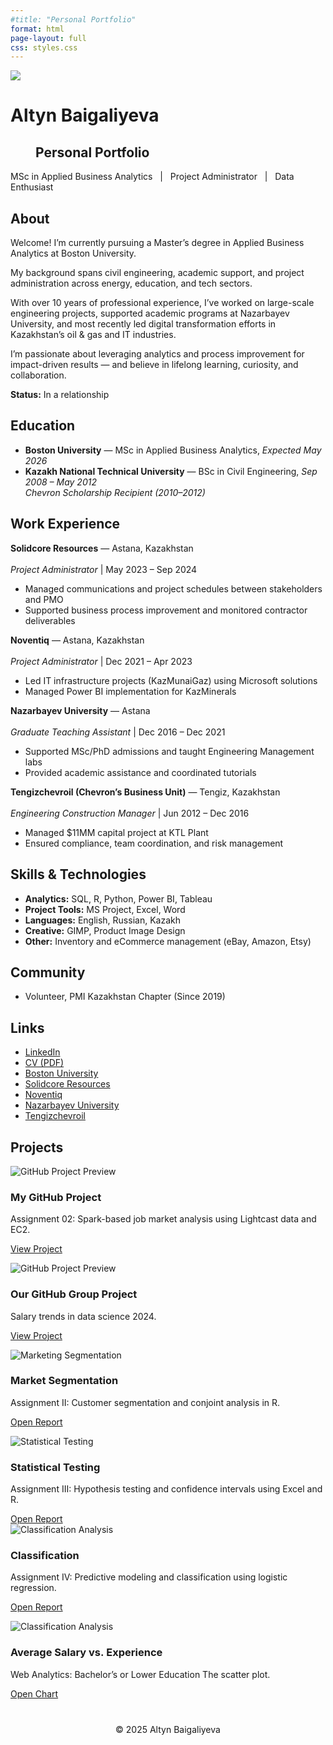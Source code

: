 ```yaml
---
#title: "Personal Portfolio"
format: html
page-layout: full
css: styles.css
---
```


<div class="page-wrapper">

<div class="centered">
  <img src="assets/photo.jpg" class="profile-pic">
  <h1>Altyn Baigaliyeva</h1>
  <h2 style="margin-left: 40px;">Personal Portfolio</h2>
  <p>
  <i class="fa-solid fa-graduation-cap"></i> MSc in Applied Business Analytics &nbsp; | &nbsp;
  <i class="fa-solid fa-diagram-project"></i> Project Administrator &nbsp; | &nbsp;
  <i class="fa-solid fa-chart-line"></i> Data Enthusiast
</p>
</div>

<div class="section-box">
  <h2><i class="fa-solid fa-user"></i> About</h2>
  <p>Welcome! I’m currently pursuing a Master's degree in Applied Business Analytics at Boston University.</p>
  <p>My background spans civil engineering, academic support, and project administration across energy, education, and tech sectors.</p>
  <p>With over 10 years of professional experience, I’ve worked on large-scale engineering projects, supported academic programs at Nazarbayev University, and most recently led digital transformation efforts in Kazakhstan’s oil & gas and IT industries.</p>
  <p>I'm passionate about leveraging analytics and process improvement for impact-driven results — and believe in lifelong learning, curiosity, and collaboration.</p>
  <p><strong>Status:</strong> In a relationship</p>
</div>

<div class="section-box">
  <h2 id="education"><i class="fa-solid fa-graduation-cap"></i> Education</h2>
  <ul>
    <li><strong>Boston University</strong> — MSc in Applied Business Analytics, <em>Expected May 2026</em></li>
    <li><strong>Kazakh National Technical University</strong> — BSc in Civil Engineering, <em>Sep 2008 – May 2012</em><br>
    <em>Chevron Scholarship Recipient (2010–2012)</em></li>
  </ul>
</div>

<div class="section-box">
  <h2 id="experience"><i class="fa-solid fa-briefcase"></i> Work Experience</h2>

  <p><strong>Solidcore Resources</strong> — Astana, Kazakhstan  
  <br><em>Project Administrator</em> | May 2023 – Sep 2024</p>
  <ul>
    <li>Managed communications and project schedules between stakeholders and PMO</li>
    <li>Supported business process improvement and monitored contractor deliverables</li>
  </ul>

  <p><strong>Noventiq</strong> — Astana, Kazakhstan  
  <br><em>Project Administrator</em> | Dec 2021 – Apr 2023</p>
  <ul>
    <li>Led IT infrastructure projects (KazMunaiGaz) using Microsoft solutions</li>
    <li>Managed Power BI implementation for KazMinerals</li>
  </ul>

  <p><strong>Nazarbayev University</strong> — Astana  
  <br><em>Graduate Teaching Assistant</em> | Dec 2016 – Dec 2021</p>
  <ul>
    <li>Supported MSc/PhD admissions and taught Engineering Management labs</li>
    <li>Provided academic assistance and coordinated tutorials</li>
  </ul>

  <p><strong>Tengizchevroil (Chevron’s Business Unit)</strong> — Tengiz, Kazakhstan  
  <br><em>Engineering Construction Manager</em> | Jun 2012 – Dec 2016</p>
  <ul>
    <li>Managed $11MM capital project at KTL Plant</li>
    <li>Ensured compliance, team coordination, and risk management</li>
  </ul>
</div>

<div class="section-box">
  <h2 id="skills"><i class="fa-solid fa-gears"></i> Skills & Technologies</h2>
  <ul>
    <li><strong>Analytics:</strong> SQL, R, Python, Power BI, Tableau</li>
    <li><strong>Project Tools:</strong> MS Project, Excel, Word</li>
    <li><strong>Languages:</strong> English, Russian, Kazakh</li>
    <li><strong>Creative:</strong> GIMP, Product Image Design</li>
    <li><strong>Other:</strong> Inventory and eCommerce management (eBay, Amazon, Etsy)</li>
  </ul>
</div>

<div class="section-box">
  <h2 id="community"><i class="fa-solid fa-people-group"></i> Community</h2>
  <ul>
    <li>Volunteer, PMI Kazakhstan Chapter (Since 2019)</li>
  </ul>
</div>

<div class="section-box">
  <h2 id="links"><i class="fa-solid fa-link"></i> Links</h2>
  <ul>
    <li><a href="https://www.linkedin.com/in/altyn-baigaliyeva/">LinkedIn</a></li>
    <li><a href="files/Altyn-CV.pdf">CV (PDF)</a></li>
    <li><a href="https://www.bu.edu/">Boston University</a></li>
    <li><a href="https://www.solidcore-resources.com/en">Solidcore Resources</a></li>
    <li><a href="https://noventiq.com/">Noventiq</a></li>
    <li><a href="https://nu.edu.kz/">Nazarbayev University</a></li>
    <li><a href="https://www.tengizchevroil.com/">Tengizchevroil</a></li>
  </ul>
</div>

<div class="section-box">
  <h2 id="projects"><i class="fa-solid fa-folder-open"></i> Projects</h2>

<div class="projects-grid">

<div class="project-card">
  <img src="assets/github-preview.png" alt="GitHub Project Preview">
  <h3>My GitHub Project</h3>
  <p>Assignment 02: Spark-based job market analysis using Lightcast data and EC2.</p>
  <a href="https://met-ad-688.github.io/assignment-02-altynliv/" target="_blank">View Project</a>
</div>

<div class="project-card">
  <img src="assets/group-project.png" alt="GitHub Project Preview">
  <h3>Our GitHub Group Project</h3>
  <p>Salary trends in data science 2024.</p>
  <a href="https://cyxnbnbnb.github.io/ad688-employability-sp25A1-group6/" target="_blank">View Project</a>
</div>

<div class="project-card">
  <img src="assets/marketing-preview.png" alt="Marketing Segmentation">
  <h3>Market Segmentation</h3>
  <p>Assignment II: Customer segmentation and conjoint analysis in R.</p>
  <a href="projects/Baigaliyeva_Assigment_II.html" target="_blank">Open Report</a>
</div>

<div class="project-card">
  <img src="assets/stats-preview.png" alt="Statistical Testing">
  <h3>Statistical Testing</h3>
  <p>Assignment III: Hypothesis testing and confidence intervals using Excel and R.</p>
  <a href="projects/Baigaliyeva_Assigment_III.html" target="_blank">Open Report</a>
 </div>

<div class="project-card">
  <img src="assets/classification-preview.png" alt="Classification Analysis">
  <h3>Classification</h3>
  <p>Assignment IV: Predictive modeling and classification using logistic regression.</p>
  <a href="projects/Baigaliyeva_Assignment_IV.html" target="_blank">Open Report</a>
</div>

<div class="project-card">
  <img src="assets/average-salary.png" alt="Classification Analysis">
  <h3>Average Salary vs. Experience</h3>
  <p>Web Analytics: Bachelor's or Lower Education The scatter plot.</p>
  <a href="projects/q1_avg_salary_vs_experience_bachelors.html" target="_blank">Open Chart</a>
</div>

</div>
</div>

<footer style="text-align: center; margin-top: 40px;">
  <p>© 2025 Altyn Baigaliyeva</p>
</footer>

</div>
